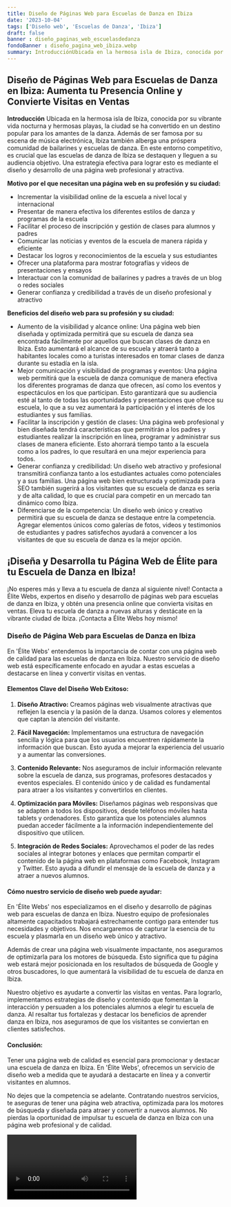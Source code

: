 ```yaml
---
title: Diseño de Páginas Web para Escuelas de Danza en Ibiza
date: '2023-10-04'
tags: ['Diseño web', 'Escuelas de Danza', 'Ibiza']
draft: false
banner : diseño_paginas_web_escuelasdedanza
fondoBanner : diseño_pagina_web_ibiza.webp
summary: IntroducciónUbicada en la hermosa isla de Ibiza, conocida por su vibrante vida nocturna y hermosas playas, la ciudad se ha convertido en un destino popular para los amantes de la danza. Además de ser famosa por su escena de música electrónica, Ibiza también alberga una próspera comunidad de bailarines y escuelas de danza. En este entorno competitivo, es crucial que las escuelas de danza de Ibiza se destaquen y lleguen a su audiencia objetivo. Una estrategia efectiva para lograr esto es mediante el diseño y desarrollo de una página web profesional y atractiva.
---
```


## **Diseño de Páginas Web para Escuelas de Danza en Ibiza: Aumenta tu Presencia Online y Convierte Visitas en Ventas**

**Introducción**
Ubicada en la hermosa isla de Ibiza, conocida por su vibrante vida nocturna y hermosas playas, la ciudad se ha convertido en un destino popular para los amantes de la danza. Además de ser famosa por su escena de música electrónica, Ibiza también alberga una próspera comunidad de bailarines y escuelas de danza. En este entorno competitivo, es crucial que las escuelas de danza de Ibiza se destaquen y lleguen a su audiencia objetivo. Una estrategia efectiva para lograr esto es mediante el diseño y desarrollo de una página web profesional y atractiva.

**Motivo por el que necesitan una página web en su profesión y su ciudad:**

- Incrementar la visibilidad online de la escuela a nivel local y internacional
- Presentar de manera efectiva los diferentes estilos de danza y programas de la escuela
- Facilitar el proceso de inscripción y gestión de clases para alumnos y padres
- Comunicar las noticias y eventos de la escuela de manera rápida y eficiente
- Destacar los logros y reconocimientos de la escuela y sus estudiantes
- Ofrecer una plataforma para mostrar fotografías y videos de presentaciones y ensayos
- Interactuar con la comunidad de bailarines y padres a través de un blog o redes sociales
- Generar confianza y credibilidad a través de un diseño profesional y atractivo 

**Beneficios del diseño web para su profesión y su ciudad:**

- Aumento de la visibilidad y alcance online: Una página web bien diseñada y optimizada permitirá que su escuela de danza sea encontrada fácilmente por aquellos que buscan clases de danza en Ibiza. Esto aumentará el alcance de su escuela y atraerá tanto a habitantes locales como a turistas interesados en tomar clases de danza durante su estadía en la isla.
- Mejor comunicación y visibilidad de programas y eventos: Una página web permitirá que la escuela de danza comunique de manera efectiva los diferentes programas de danza que ofrecen, así como los eventos y espectáculos en los que participan. Esto garantizará que su audiencia esté al tanto de todas las oportunidades y presentaciones que ofrece su escuela, lo que a su vez aumentará la participación y el interés de los estudiantes y sus familias.
- Facilitar la inscripción y gestión de clases: Una página web profesional y bien diseñada tendrá características que permitirán a los padres y estudiantes realizar la inscripción en línea, programar y administrar sus clases de manera eficiente. Esto ahorrará tiempo tanto a la escuela como a los padres, lo que resultará en una mejor experiencia para todos.
- Generar confianza y credibilidad: Un diseño web atractivo y profesional transmitirá confianza tanto a los estudiantes actuales como potenciales y a sus familias. Una página web bien estructurada y optimizada para SEO también sugerirá a los visitantes que su escuela de danza es seria y de alta calidad, lo que es crucial para competir en un mercado tan dinámico como Ibiza.
- Diferenciarse de la competencia: Un diseño web único y creativo permitirá que su escuela de danza se destaque entre la competencia. Agregar elementos únicos como galerías de fotos, videos y testimonios de estudiantes y padres satisfechos ayudará a convencer a los visitantes de que su escuela de danza es la mejor opción.

## ¡Diseña y Desarrolla tu Página Web de Élite para tu Escuela de Danza en Ibiza!

¡No esperes más y lleva a tu escuela de danza al siguiente nivel! Contacta a Élite Webs, expertos en diseño y desarrollo de páginas web para escuelas de danza en Ibiza, y obtén una presencia online que convierta visitas en ventas. Eleva tu escuela de danza a nuevas alturas y destácate en la vibrante ciudad de Ibiza. ¡Contacta a Élite Webs hoy mismo!

<GifSeo />

<Cta />

### Diseño de Página Web para Escuelas de Danza en Ibiza

En 'Élite Webs' entendemos la importancia de contar con una página web de calidad para las escuelas de danza en Ibiza. Nuestro servicio de diseño web está específicamente enfocado en ayudar a estas escuelas a destacarse en línea y convertir visitas en ventas.

#### Elementos Clave del Diseño Web Exitoso:

1. **Diseño Atractivo:** Creamos páginas web visualmente atractivas que reflejen la esencia y la pasión de la danza. Usamos colores y elementos que captan la atención del visitante.

2. **Fácil Navegación:** Implementamos una estructura de navegación sencilla y lógica para que los usuarios encuentren rápidamente la información que buscan. Esto ayuda a mejorar la experiencia del usuario y a aumentar las conversiones.

3. **Contenido Relevante:** Nos aseguramos de incluir información relevante sobre la escuela de danza, sus programas, profesores destacados y eventos especiales. El contenido único y de calidad es fundamental para atraer a los visitantes y convertirlos en clientes.

4. **Optimización para Móviles:** Diseñamos páginas web responsivas que se adapten a todos los dispositivos, desde teléfonos móviles hasta tablets y ordenadores. Esto garantiza que los potenciales alumnos puedan acceder fácilmente a la información independientemente del dispositivo que utilicen.

5. **Integración de Redes Sociales:** Aprovechamos el poder de las redes sociales al integrar botones y enlaces que permitan compartir el contenido de la página web en plataformas como Facebook, Instagram y Twitter. Esto ayuda a difundir el mensaje de la escuela de danza y a atraer a nuevos alumnos.

#### Cómo nuestro servicio de diseño web puede ayudar:

En 'Élite Webs' nos especializamos en el diseño y desarrollo de páginas web para escuelas de danza en Ibiza. Nuestro equipo de profesionales altamente capacitados trabajará estrechamente contigo para entender tus necesidades y objetivos. Nos encargaremos de capturar la esencia de tu escuela y plasmarla en un diseño web único y atractivo.

Además de crear una página web visualmente impactante, nos aseguramos de optimizarla para los motores de búsqueda. Esto significa que tu página web estará mejor posicionada en los resultados de búsqueda de Google y otros buscadores, lo que aumentará la visibilidad de tu escuela de danza en Ibiza.

Nuestro objetivo es ayudarte a convertir las visitas en ventas. Para lograrlo, implementamos estrategias de diseño y contenido que fomentan la interacción y persuaden a los potenciales alumnos a elegir tu escuela de danza. Al resaltar tus fortalezas y destacar los beneficios de aprender danza en Ibiza, nos aseguramos de que los visitantes se conviertan en clientes satisfechos.

#### Conclusión:

Tener una página web de calidad es esencial para promocionar y destacar una escuela de danza en Ibiza. En 'Élite Webs', ofrecemos un servicio de diseño web a medida que te ayudará a destacarte en línea y a convertir visitantes en alumnos.

No dejes que la competencia se adelante. Contratando nuestros servicios, te aseguras de tener una página web atractiva, optimizada para los motores de búsqueda y diseñada para atraer y convertir a nuevos alumnos. No pierdas la oportunidad de impulsar tu escuela de danza en Ibiza con una página web profesional y de calidad.

<Video />

<CtaBot job='Escuelas de Danza' city='Ibiza'/>

<Gmaps query='Ibiza+españa+maps' />